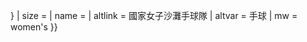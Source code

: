{{country data {{{1}}}
| flagright/core
| variant = {{{variant|{{{2|}}}}}}
| size = {{{size|}}}
| name = {{{name|}}}
| altlink = 國家女子沙灘手球隊
| altvar = 手球
| mw = women's
}}<noinclude>{{documentation}}</noinclude>